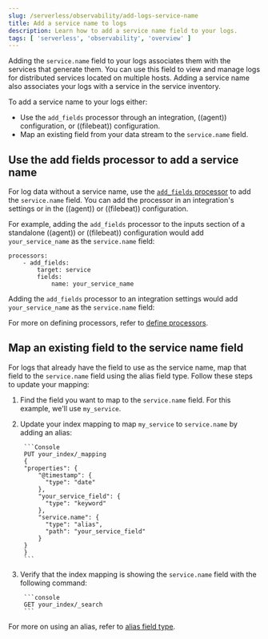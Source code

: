 ```yaml
---
slug: /serverless/observability/add-logs-service-name
title: Add a service name to logs
description: Learn how to add a service name field to your logs.
tags: [ 'serverless', 'observability', 'overview' ]
---
```


Adding the `service.name` field to your logs associates them with the services that generate them.
You can use this field to view and manage logs for distributed services located on multiple hosts.
Adding a service name also associates your logs with a service in the <DocLink id="serverlessObservabilityApmServices">service inventory</DocLink>.

To add a service name to your logs either:

- Use the `add_fields` processor through an integration, ((agent)) configuration, or ((filebeat)) configuration.
- Map an existing field from your data stream to the `service.name` field.

## Use the add fields processor to add a service name
For log data without a service name, use the [`add_fields` processor](((fleet-guide))/add_fields-processor.html) to add the `service.name` field.
You can add the processor in an integration's settings or in the ((agent)) or ((filebeat)) configuration.

For example, adding the `add_fields` processor to the inputs section of a standalone ((agent)) or ((filebeat)) configuration would add `your_service_name` as the `service.name` field:

```console
processors:
    - add_fields:
        target: service
        fields:
            name: your_service_name
```

Adding the `add_fields` processor to an integration settings would add `your_service_name` as the `service.name` field:

<DocImage size="2" url="../images/add-field-processor.png" alt="Add the add_fields processor to an integration" />

For more on defining processors, refer to [define processors](((fleet-guide))/elastic-agent-processor-configuration.html).

## Map an existing field to the service name field

For logs that already have the field to use as the service name, map that field to the `service.name` field using the alias field type.
Follow these steps to update your mapping:

1. Find the field you want to map to the `service.name` field. For this example, we'll use `my_service`.
1. Update your index mapping to map `my_service` to `service.name` by adding an alias:

        ```Console
        PUT your_index/_mapping
        {
        "properties": {
            "@timestamp": {
              "type": "date"
            },
            "your_service_field": {
              "type": "keyword"
            },
            "service.name": {
              "type": "alias",
              "path": "your_service_field"
            }
        }
        }
        ```

1. Verify that the index mapping is showing the `service.name` field with the following command:

        ```console
        GET your_index/_search
        ```

For more on using an alias, refer to [alias field type](((ref))/field-alias.html).